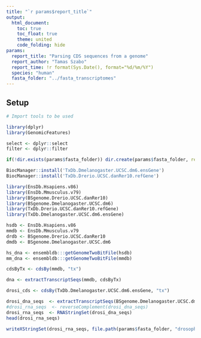 ```yaml
---
title: "`r params$report_title`"
output: 
  html_document:
    toc: true
    toc_float: true
    theme: united
    code_folding: hide
params:
  report_title: "Parsing CDS sequences from a genome"
  report_author: "Tamas Szabo"
  report_time: !r format(Sys.Date(), format="%d/%m/%Y")
  species: "human"
  fasta_folder: "../fasta_transcriptomes"
---
```


## Setup

```r
# Import tools to be used

library(dplyr)
library(GenomicFeatures)

select <- dplyr::select
filter <- dplyr::filter
```
```r
if(!dir.exists(params$fasta_folder)) dir.create(params$fasta_folder, recursive=TRUE)
```

```r
BiocManager::install('TxDb.Dmelanogaster.UCSC.dm6.ensGene')
BiocManager::install('TxDb.Drerio.UCSC.danRer10.refGene')
```


```r
library(EnsDb.Hsapiens.v86)
library(EnsDb.Mmusculus.v79)
library(BSgenome.Drerio.UCSC.danRer10)
library(BSgenome.Dmelanogaster.UCSC.dm6)
library(TxDb.Drerio.UCSC.danRer10.refGene)
library(TxDb.Dmelanogaster.UCSC.dm6.ensGene)

hsdb <- EnsDb.Hsapiens.v86
mmdb <- EnsDb.Mmusculus.v79
drdb <- BSgenome.Drerio.UCSC.danRer10
dmdb <- BSgenome.Dmelanogaster.UCSC.dm6

hs_dna <- ensembldb:::getGenomeTwoBitFile(hsdb)
mm_dna <- ensembldb:::getGenomeTwoBitFile(mmdb)
```


```r
cdsByTx <- cdsBy(mmdb, "tx")
```

```r
dna <- extractTranscriptSeqs(mmdb, cdsByTx)
```

```r
drosi_cds <- cdsBy(TxDb.Dmelanogaster.UCSC.dm6.ensGene, "tx")
```

```r
drosi_dna_seqs  <- extractTranscriptSeqs(BSgenome.Dmelanogaster.UCSC.dm6, drosi_cds)
#drosi_rna_seqs  <- reverseComplement(drosi_dna_seqs)
drosi_rna_seqs  <- RNAStringSet(drosi_dna_seqs)
head(drosi_rna_seqs)
```

```r
writeXStringSet(drosi_rna_seqs, file.path(params$fasta_folder, "drosophila_cds.fa"))
```

